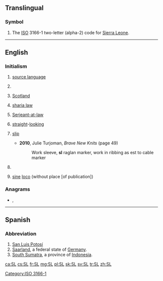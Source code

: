 {{also|.sl|sl.|S&L|Sl.|s.l.|S & L|śl.}}
==Translingual==

===Symbol===
{{head|mul|symbol}}

# The [[ISO]] 3166-1 two-letter (alpha-2) code for [[Sierra Leone]].

[[Category:ISO 3166-1]]

----

==English==

===Initialism===
{{rfc-header|Initialism}}
{{en-initialism}}

# {{lb|en|linguistics}} [[source language]]
# {{lb|en|politics}} {{w|Sendero Luminoso}}
# {{lb|en|politics}} [[Scotland]]
# {{lb|en|on Muslim forums}} [[sharia law]]
# {{lb|en|law}} {{lb|en|historical|used postnominally}} [[w:Serjeant-at-law|Serjeant-at-law]]
# {{lb|en|in gay [[personal ad]]s}} [[straight]]-[[looking]]
# {{lb|en|knitting}} [[slip]]
#* '''2010''', Julie Turjoman, ''Brave New Knits'' (page 49)
#*: Work sleeve, '''sl''' raglan marker, work in ribbing as est to cable marker
# {{lb|en|internet}} {{w|Second Life}}
# {{lb|en|citations}} [[sine]] [[loco]] (without place [of publication])

===Anagrams===
* {{l|en|L's}}, {{l|en|l's}}

----

==Spanish==

===Abbreviation===
{{rfc-header|Abbreviation}}
{{head|es|abbreviation}}

# [[San Luis Potosí]] {{gloss|Mexican state}}
# [[Saarland]], a federal state of [[Germany]].
# [[South Sumatra]], a province of [[Indonesia]].

[[ca:SL]]
[[cs:SL]]
[[fr:SL]]
[[mg:SL]]
[[pl:SL]]
[[sk:SL]]
[[sv:SL]]
[[tr:SL]]
[[zh:SL]]